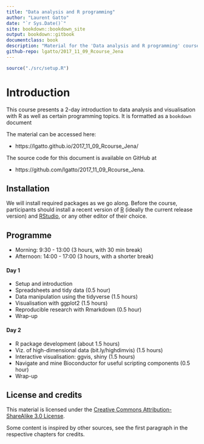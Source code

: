 ```yaml
--- 
title: "Data analysis and R programming"
author: "Laurent Gatto"
date: "`r Sys.Date()`"
site: bookdown::bookdown_site
output: bookdown::gitbook
documentclass: book
description: "Material for the 'Data analysis and R programming' course."
github-repo: lgatto/2017_11_09_Rcourse_Jena
---
```


```r
source("./src/setup.R")
```

# Introduction

This course presents a 2-day introduction to data analysis and
visualisation with R as well as certain programming topics. It is
formatted as a `bookdown` document

The material can be accessed here: 

- https://lgatto.github.io/2017_11_09_Rcourse_Jena/

The source code for this document is available on GitHub at

- https://github.com/lgatto/2017_11_09_Rcourse_Jena.

## Installation

We will install required packages as we go along. Before the course,
participants should install a recent version of
[R](https://www.r-project.org/) (ideally the current release version)
and [RStudio](https://www.rstudio.com/products/RStudio/), or any other
editor of their choice.

## Programme

- Morning: 9:30 - 13:00 (3 hours, with 30 min break)
- Afternoon: 14:00 - 17:00 (3 hours, with a shorter break)

#### Day 1  {-}

- Setup and introduction
- Spreadsheets and tidy data (0.5 hour)
- Data manipulation using the tidyverse (1.5 hours)
- Visualisation with ggplot2 (1.5 hours)
- Reproducible research with Rmarkdown (0.5 hour)
- Wrap-up

#### Day 2 {-}
- R package development (about 1.5 hours)
- Viz. of high-dimensional data (bit.ly/highdimvis) (1.5 hours)
- Interactive visualisation: ggvis, shiny (1.5 hours)
- Navigate and mine Bioconductor for useful scripting components (0.5 hour)
- Wrap-up


## License and credits

This material is licensed under the
[Creative Commons Attribution-ShareAlike 3.0 License](http://creativecommons.org/licenses/by-sa/3.0/). 

Some content is inspired by other sources, see the first paragraph in
the respective chapters for credits.

